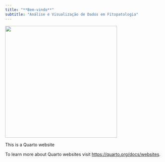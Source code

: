 ```yaml
---
title: "**Bem-vindo**"
subtitle: "Análise e Visualização de Dados em Fitopatologia"
---
```


![](images/RStudio_Logo-700x246-01.png){width="361"}

This is a Quarto website

To learn more about Quarto websites visit <https://quarto.org/docs/websites>.
